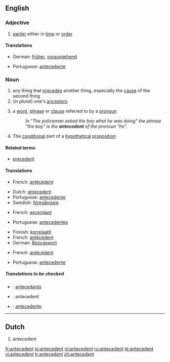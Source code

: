 ==English==

===Adjective===
{{en-adj|-}}

# [[earlier]] either in [[time]] or [[order]]

====Translations====
{{top}}
*German: [[früher]], [[vorausgehend]]
{{mid}}
*Portuguese: [[antecedente]]
{{bottom}}

===Noun===
{{en-noun}}

# any thing that [[precede]]s another thing, especially the [[cause]] of the second thing
# (''in plural'') one's [[ancestor]]s
# {{grammar}} a [[word]], [[phrase]] or [[clause]] referred to by a [[pronoun]]
#: ''In "The policeman asked the boy what he was doing" the phrase "the boy" is the '''antecedent''' of the pronoun "he".''
# {{logic}} The [[conditional]] part of a [[hypothetical]] [[proposition]]
{{wikipedia}}

====Related terms====
* [[precedent]]

====Translations====
{{trans-top|any thing that precedes another thing}}
*French: [[antécédent]] {{m}}
{{trans-mid}}
*Dutch: [[antecedent]] {{n}}
*Portuguese: [[antecedente]] {{m}}
*Swedish: [[föregångare]] {{c}}
{{trans-bottom}}

{{trans-top|one's ancestors}}
*French: [[ascendant]] {{m}}
{{trans-mid}}
*Portuguese: [[antecedentes]] {{m}} {{p}}
{{trans-bottom}}

{{trans-top|a word, phrase or clause referred to by a pronoun}}
*Finnish: [[korrelaatti]]
*French: [[antécédent]] {{m}}
*German: [[Bezugswort]] {{n}}
{{trans-mid}}
{{trans-bottom}}

{{trans-top|conditional part of a hypothetical proposition}}
*French: [[antécédent]] {{m}}
{{trans-mid}}
*Portuguese: [[antecedente]] {{m}}
{{trans-bottom}}

=====Translations to be checked=====
{{checktrans}}
*{{ttbc|Ido}} : [[antecedanto]]
*{{ttbc|Latin}}: antecedent
*{{ttbc|Spanish}}: [[antecedente]]

----

==Dutch==
# antecedent

[[fr:antecedent]]
[[io:antecedent]]
[[nl:antecedent]]
[[ru:antecedent]]
[[te:antecedent]]
[[vi:antecedent]]
[[tr:antecedent]]
[[zh:antecedent]]